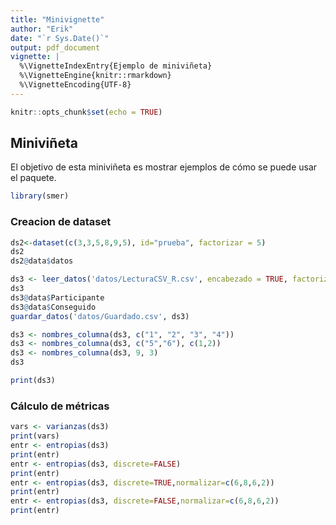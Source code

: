 ```yaml
---
title: "Minivignette"
author: "Erik"
date: "`r Sys.Date()`"
output: pdf_document
vignette: |
  %\VignetteIndexEntry{Ejemplo de miniviñeta}
  %\VignetteEngine{knitr::rmarkdown}
  %\VignetteEncoding{UTF-8}
---
```


```r
knitr::opts_chunk$set(echo = TRUE)
```

## Miniviñeta

El objetivo de esta miniviñeta es mostrar ejemplos de cómo se puede usar el paquete.

```r
library(smer)
```


### Creacion de dataset

```r
ds2<-dataset(c(3,3,5,8,9,5), id="prueba", factorizar = 5)
ds2
ds2@data$datos
```
```r
ds3 <- leer_datos('datos/LecturaCSV_R.csv', encabezado = TRUE, factorizar=6)
ds3
ds3@data$Participante
ds3@data$Conseguido
guardar_datos('datos/Guardado.csv', ds3)

ds3 <- nombres_columna(ds3, c("1", "2", "3", "4"))
ds3 <- nombres_columna(ds3, c("5","6"), c(1,2))
ds3 <- nombres_columna(ds3, 9, 3)
ds3

print(ds3)
```

### Cálculo de métricas

```r
vars <- varianzas(ds3)
print(vars)
entr <- entropias(ds3)
print(entr)
entr <- entropias(ds3, discrete=FALSE)
print(entr)
entr <- entropias(ds3, discrete=TRUE,normalizar=c(6,8,6,2))
print(entr)
entr <- entropias(ds3, discrete=FALSE,normalizar=c(6,8,6,2))
print(entr)
```
